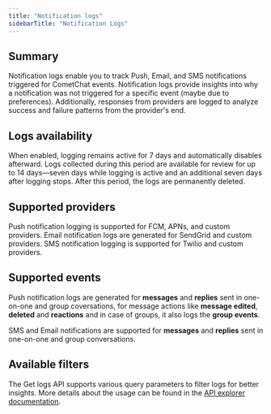 ```yaml
---
title: "Notification logs"
sidebarTitle: "Notification Logs"
---
```


## Summary

Notification logs enable you to track Push, Email, and SMS notifications triggered for CometChat events. Notification logs provide insights into why a notification was not triggered for a specific event (maybe due to preferences). Additionally, responses from providers are logged to analyze success and failure patterns from the provider's end.

## Logs availability

When enabled, logging remains active for 7 days and automatically disables afterward. Logs collected during this period are available for review for up to 14 days—seven days while logging is active and an additional seven days after logging stops. After this period, the logs are permanently deleted.

## Supported providers

Push notification logging is supported for FCM, APNs, and custom providers. Email notification logs are generated for SendGrid and custom providers. SMS notification logging is supported for Twilio and custom providers.

## Supported events

Push notification logs are generated for **messages** and **replies** sent in one-on-one and group coversations, for message actions like **message edited**, **deleted** and **reactions** and in case of groups, it also logs the **group events**.

SMS and Email notifications are supported for **messages** and **replies** sent in one-on-one and group conversations.

## Available filters

The Get logs API supports various query parameters to filter logs for better insights. More details about the usage can be found in the [API explorer documentation](https://api-explorer.cometchat.com/reference/notifications-logs).
